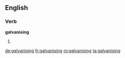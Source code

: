==English==

===Verb===
'''galvanising'''

# {{present participle of|galvanise}}

[[de:galvanising]]
[[fr:galvanising]]
[[ro:galvanising]]
[[ta:galvanising]]